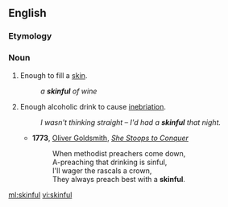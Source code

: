 ==English==

===Etymology===
{{suffix|skin|ful|lang=en}}

===Noun===
{{en-noun|s|skinsful}}

# Enough to fill a [[skin]].
#: ''a '''skinful''' of wine''
# {{lb|en|colloquial}} Enough alcoholic drink to cause [[inebriation]].
#: ''I wasn't thinking straight &ndash; I'd had a '''skinful''' that night.''
#* '''1773''', [[w:Oliver Goldsmith|Oliver Goldsmith]], ''[[s:She Stoops to Conquer|She Stoops to Conquer]]''
#*: When methodist preachers come down,
#*: A-preaching that drinking is sinful,
#*: I'll wager the rascals a crown,
#*: They always preach best with a '''skinful'''.

[[ml:skinful]]
[[vi:skinful]]